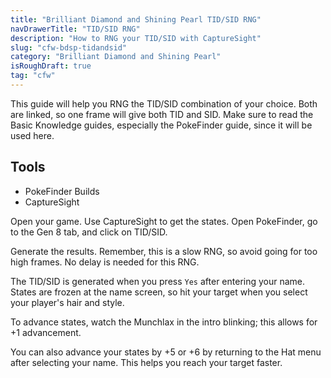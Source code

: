 ```yaml
---
title: "Brilliant Diamond and Shining Pearl TID/SID RNG"
navDrawerTitle: "TID/SID RNG"
description: "How to RNG your TID/SID with CaptureSight"
slug: "cfw-bdsp-tidandsid"
category: "Brilliant Diamond and Shining Pearl"
isRoughDraft: true
tag: "cfw"
---
```


This guide will help you RNG the TID/SID combination of your choice. Both are linked, so one frame will give both TID and SID. Make sure to read the Basic Knowledge guides, especially the PokeFinder guide, since it will be used here.

## Tools

- PokeFinder Builds
- CaptureSight

Open your game. Use CaptureSight to get the states. Open PokeFinder, go to the Gen 8 tab, and click on TID/SID.

Generate the results. Remember, this is a slow RNG, so avoid going for too high frames. No delay is needed for this RNG.

The TID/SID is generated when you press `Yes` after entering your name. States are frozen at the name screen, so hit your target when you select your player's hair and style.

To advance states, watch the Munchlax in the intro blinking; this allows for +1 advancement.

You can also advance your states by +5 or +6 by returning to the Hat menu after selecting your name. This helps you reach your target faster.
